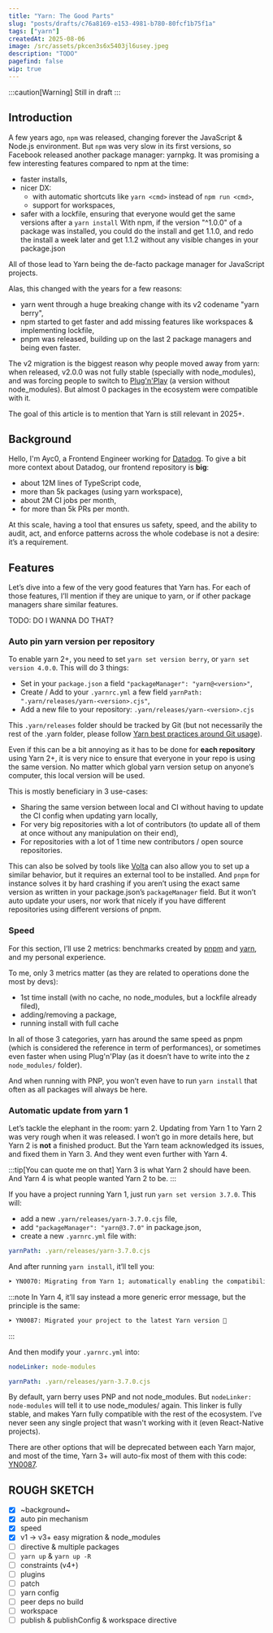 ```yaml
---
title: "Yarn: The Good Parts"
slug: "posts/drafts/c76a8169-e153-4981-b780-80fcf1b75f1a"
tags: ["yarn"]
createdAt: 2025-08-06
image: /src/assets/pkcen3s6x5403jl6usey.jpeg
description: "TODO"
pagefind: false
wip: true
---
```



:::caution[Warning]
Still in draft
:::

## Introduction

A few years ago, `npm` was released, changing forever the JavaScript & Node.js environment. But `npm` was very slow in its first versions, so Facebook released another package manager: yarnpkg. It was promising a few interesting features compared to npm at the time:

- faster installs,
- nicer DX:
  - with automatic shortcuts like `yarn <cmd>` instead of `npm run <cmd>`,
  - support for workspaces,
- safer with a lockfile, ensuring that everyone would get the same versions after a `yarn install`
  With npm, if the version "^1.0.0" of a package was installed, you could do the install and get 1.1.0, and redo the install a week later and get 1.1.2 without any visible changes in your package.json

All of those lead to Yarn being the de-facto package manager for JavaScript projects.

Alas, this changed with the years for a few reasons:

- yarn went through a huge breaking change with its v2 codename "yarn berry",
- npm started to get faster and add missing features like workspaces & implementing lockfile,
- pnpm was released, building up on the last 2 package managers and being even faster.

The v2 migration is the biggest reason why people moved away from yarn: when released, v2.0.0 was not fully stable (specially with node_modules), and was forcing people to switch to [Plug'n'Play](https://yarnpkg.com/features/pnp) (a version without node_modules). But almost 0 packages in the ecosystem were compatible with it.

The goal of this article is to mention that Yarn is still relevant in 2025+.

## Background

Hello, I'm Ayc0, a Frontend Engineer working for [Datadog](https://datadoghq.com/). To give a bit more context about Datadog, our frontend repository is **big**:

- about 12M lines of TypeScript code,
- more than 5k packages (using yarn workspace),
- about 2M CI jobs per month,
- for more than 5k PRs per month.

At this scale, having a tool that ensures us safety, speed, and the ability to audit, act, and enforce patterns across the whole codebase is not a desire: it’s a requirement.

## Features

Let’s dive into a few of the very good features that Yarn has. For each of those features, I’ll mention if they are unique to yarn, or if other package managers share similar features.

TODO: DO I WANNA DO THAT?

### Auto pin yarn version per repository

To enable yarn 2+, you need to set `yarn set version berry`, or `yarn set version 4.0.0`. This will do 3 things:

- Set in your `package.json` a field `"packageManager": "yarn@<version>"`,
- Create / Add to your `.yarnrc.yml` a few field `yarnPath: ".yarn/releases/yarn-<version>.cjs"`,
- Add a new file to your repository: `.yarn/releases/yarn-<version>.cjs`

This `.yarn/releases` folder should be tracked by Git (but not necessarily the rest of the .yarn folder, please follow [Yarn best practices around Git usage](https://yarnpkg.com/getting-started/qa#which-files-should-be-gitignored)).

Even if this can be a bit annoying as it has to be done for **each repository** using Yarn 2+, it is very nice to ensure that everyone in your repo is using the same version. No matter which global yarn version setup on anyone’s computer, this local version will be used.

This is mostly beneficiary in 3 use-cases:

- Sharing the same version between local and CI without having to update the CI config when updating yarn locally,
- For very big repositories with a lot of contributors (to update all of them at once without any manipulation on their end),
- For repositories with a lot of 1 time new contributors / open source repositories.

This can also be solved by tools like [Volta](https://volta.sh) can also allow you to set up a similar behavior, but it requires an external tool to be installed.
And `pnpm` for instance solves it by hard crashing if you aren’t using the exact same version as written in your package.json’s `packageManager` field. But it won’t auto update your users, nor work that nicely if you have different repositories using different versions of pnpm.

### Speed

For this section, I’ll use 2 metrics: benchmarks created by [pnpm](https://pnpm.io/benchmarks) and [yarn](https://yarnpkg.com/features/performances), and my personal experience.

To me, only 3 metrics matter (as they are related to operations done the most by devs):

- 1st time install (with no cache, no node_modules, but a lockfile already filed),
- adding/removing a package,
- running install with full cache

In all of those 3 categories, yarn has around the same speed as pnpm (which is considered the reference in term of performances), or sometimes even faster when using Plug'n'Play (as it doesn’t have to write into the z
`node_modules/` folder).

And when running with PNP, you won’t even have to run `yarn install` that often as all packages will always be here.

### Automatic update from yarn 1

Let’s tackle the elephant in the room: yarn 2. Updating from Yarn 1 to Yarn 2 was very rough when it was released. I won’t go in more details here, but Yarn 2 is **not** a finished product. But the Yarn team acknowledged its issues, and fixed them in Yarn 3. And they went even further with Yarn 4.

:::tip[You can quote me on that]
Yarn 3 is what Yarn 2 should have been.
And Yarn 4 is what people wanted Yarn 2 to be.
:::

If you have a project running Yarn 1, just run `yarn set version 3.7.0`. This will:

- add a new `.yarn/releases/yarn-3.7.0.cjs` file,
- add `"packageManager": "yarn@3.7.0"` in package.json,
- create a new `.yarnrc.yml` file with:

```yaml title=".yarnrc.yml"
yarnPath: .yarn/releases/yarn-3.7.0.cjs
```

And after running `yarn install`, it’ll tell you:

```txt wrap
➤ YN0070: Migrating from Yarn 1; automatically enabling the compatibility node-modules linker 👍
```

:::note
In Yarn 4, it’ll say instead a more generic error message, but the principle is the same:

```txt wrap
➤ YN0087: Migrated your project to the latest Yarn version 🚀
```

:::

And then modify your `.yarnrc.yml` into:

```yaml title=".yarnrc.yml"
nodeLinker: node-modules

yarnPath: .yarn/releases/yarn-3.7.0.cjs
```

By default, yarn berry uses PNP and not node_modules. But `nodeLinker: node-modules` will tell it to use node_modules/ again. This linker is fully stable, and makes Yarn fully compatible with the rest of the ecosystem. I’ve never seen any single project that wasn't working with it (even React-Native projects).

There are other options that will be deprecated between each Yarn major, and most of the time, Yarn 3+ will auto-fix most of them with this code: [YN0087](https://yarnpkg.com/advanced/error-codes#yn0087---migration_success).

## ROUGH SKETCH

- [x] ~background~
- [x] auto pin mechanism
- [x] speed
- [x] v1 -> v3+ easy migration & node_modules
- [ ] directive & multiple packages
- [ ] `yarn up` & `yarn up -R`
- [ ] constraints (v4+)
- [ ] plugins
- [ ] patch
- [ ] yarn config
- [ ] peer deps no build
- [ ] workspace
- [ ] publish & publishConfig & workspace directive
